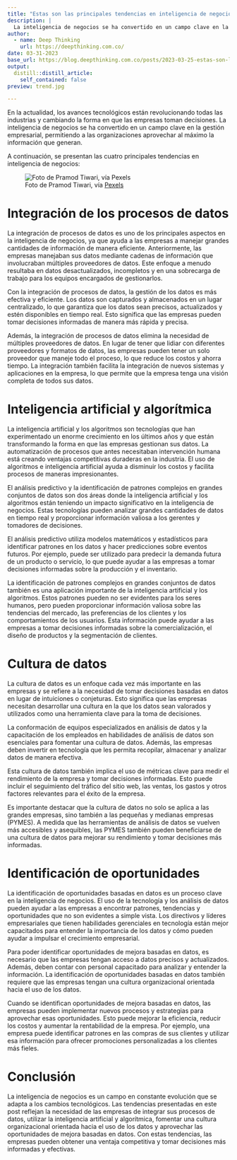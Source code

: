 ```yaml
---
title: "Estas son las principales tendencias en inteligencia de negocios"
description: |
  La inteligencia de negocios se ha convertido en un campo clave en la gestión empresarial, y cada vez más organizaciones están aprovechando la información generada para mejorar su rendimiento y obtener una ventaja competitiva. Estas son las cuatro principales tendencias en inteligencia de negocios que están transformando la forma en que las empresas gestionan sus datos.
author:
  - name: Deep Thinking 
    url: https://deepthinking.com.co/
date: 03-31-2023
base_url: https://blog.deepthinking.com.co/posts/2023-03-25-estas-son-las-principales-tendencias-en-inteligencia-de-negocios/
output:
  distill::distill_article:
    self_contained: false
preview: trend.jpg

---
```


En la actualidad, los avances tecnológicos están revolucionando todas las industrias y cambiando la forma en que las empresas toman decisiones. La inteligencia de negocios se ha convertido en un campo clave en la gestión empresarial, permitiendo a las organizaciones aprovechar al máximo la información que generan.

A continuación, se presentan las cuatro principales tendencias en inteligencia de negocios:

![Foto de Pramod Tiwari, vía [Pexels](https://www.pexels.com)](trend.jpg)


# Integración de los procesos de datos

La integración de procesos de datos es uno de los principales aspectos en la inteligencia de negocios, ya que ayuda a las empresas a manejar grandes cantidades de información de manera eficiente. Anteriormente, las empresas manejaban sus datos mediante cadenas de información que involucraban múltiples proveedores de datos. Este enfoque a menudo resultaba en datos desactualizados, incompletos y en una sobrecarga de trabajo para los equipos encargados de gestionarlos.

Con la integración de procesos de datos, la gestión de los datos es más efectiva y eficiente. Los datos son capturados y almacenados en un lugar centralizado, lo que garantiza que los datos sean precisos, actualizados y estén disponibles en tiempo real. Esto significa que las empresas pueden tomar decisiones informadas de manera más rápida y precisa.

Además, la integración de procesos de datos elimina la necesidad de múltiples proveedores de datos. En lugar de tener que lidiar con diferentes proveedores y formatos de datos, las empresas pueden tener un solo proveedor que maneje todo el proceso, lo que reduce los costos y ahorra tiempo. La integración también facilita la integración de nuevos sistemas y aplicaciones en la empresa, lo que permite que la empresa tenga una visión completa de todos sus datos.

# Inteligencia artificial y algorítmica

La inteligencia artificial y los algoritmos son tecnologías que han experimentado un enorme crecimiento en los últimos años y que están transformando la forma en que las empresas gestionan sus datos. La automatización de procesos que antes necesitaban intervención humana está creando ventajas competitivas duraderas en la industria. El uso de algoritmos e inteligencia artificial ayuda a disminuir los costos y facilita procesos de maneras impresionantes.

El análisis predictivo y la identificación de patrones complejos en grandes conjuntos de datos son dos áreas donde la inteligencia artificial y los algoritmos están teniendo un impacto significativo en la inteligencia de negocios. Estas tecnologías pueden analizar grandes cantidades de datos en tiempo real y proporcionar información valiosa a los gerentes y tomadores de decisiones.

El análisis predictivo utiliza modelos matemáticos y estadísticos para identificar patrones en los datos y hacer predicciones sobre eventos futuros. Por ejemplo, puede ser utilizado para predecir la demanda futura de un producto o servicio, lo que puede ayudar a las empresas a tomar decisiones informadas sobre la producción y el inventario.

La identificación de patrones complejos en grandes conjuntos de datos también es una aplicación importante de la inteligencia artificial y los algoritmos. Estos patrones pueden no ser evidentes para los seres humanos, pero pueden proporcionar información valiosa sobre las tendencias del mercado, las preferencias de los clientes y los comportamientos de los usuarios. Esta información puede ayudar a las empresas a tomar decisiones informadas sobre la comercialización, el diseño de productos y la segmentación de clientes.

# Cultura de datos

La cultura de datos es un enfoque cada vez más importante en las empresas y se refiere a la necesidad de tomar decisiones basadas en datos en lugar de intuiciones o conjeturas. Esto significa que las empresas necesitan desarrollar una cultura en la que los datos sean valorados y utilizados como una herramienta clave para la toma de decisiones.

La conformación de equipos especializados en análisis de datos y la capacitación de los empleados en habilidades de análisis de datos son esenciales para fomentar una cultura de datos. Además, las empresas deben invertir en tecnología que les permita recopilar, almacenar y analizar datos de manera efectiva.

Esta cultura de datos también implica el uso de métricas clave para medir el rendimiento de la empresa y tomar decisiones informadas. Esto puede incluir el seguimiento del tráfico del sitio web, las ventas, los gastos y otros factores relevantes para el éxito de la empresa.

Es importante destacar que la cultura de datos no solo se aplica a las grandes empresas, sino también a las pequeñas y medianas empresas (PYMES). A medida que las herramientas de análisis de datos se vuelven más accesibles y asequibles, las PYMES también pueden beneficiarse de una cultura de datos para mejorar su rendimiento y tomar decisiones más informadas.

# Identificación de oportunidades

La identificación de oportunidades basadas en datos es un proceso clave en la inteligencia de negocios. El uso de la tecnología y los análisis de datos pueden ayudar a las empresas a encontrar patrones, tendencias y oportunidades que no son evidentes a simple vista. Los directivos y líderes empresariales que tienen habilidades gerenciales en tecnología están mejor capacitados para entender la importancia de los datos y cómo pueden ayudar a impulsar el crecimiento empresarial.

Para poder identificar oportunidades de mejora basadas en datos, es necesario que las empresas tengan acceso a datos precisos y actualizados. Además, deben contar con personal capacitado para analizar y entender la información. La identificación de oportunidades basadas en datos también requiere que las empresas tengan una cultura organizacional orientada hacia el uso de los datos.

Cuando se identifican oportunidades de mejora basadas en datos, las empresas pueden implementar nuevos procesos y estrategias para aprovechar esas oportunidades. Esto puede mejorar la eficiencia, reducir los costos y aumentar la rentabilidad de la empresa. Por ejemplo, una empresa puede identificar patrones en las compras de sus clientes y utilizar esa información para ofrecer promociones personalizadas a los clientes más fieles.

# Conclusión

La inteligencia de negocios es un campo en constante evolución que se adapta a los cambios tecnológicos. Las tendencias presentadas en este post reflejan la necesidad de las empresas de integrar sus procesos de datos, utilizar la inteligencia artificial y algorítmica, fomentar una cultura organizacional orientada hacia el uso de los datos y aprovechar las oportunidades de mejora basadas en datos. Con estas tendencias, las empresas pueden obtener una ventaja competitiva y tomar decisiones más informadas y efectivas.





